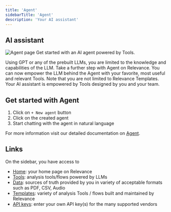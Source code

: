 ```yaml
---
title: 'Agent'
sidebarTitle: 'Agent'
description: 'Your AI assistant'
---
```


## AI assistant
![Agent page](/images/agent/agent.png)
Get started with an AI agent powered by Tools. 


Using GPT or any of the prebuilt LLMs, you are limited to the knowledge and capabilities of the LLM. 
Take a further step with Agent on Relevance. 
You can now empower the LLM behind the Agent with your favorite, most useful and relevant Tools. 
Note that you are not limited to Relevance Templates. 
Your AI assistant is empowered by Tools designed by you and your team.

## Get started with Agent
1. Click on `+ New agent` button
2. Click on the created agent
3. Start chatting with the agent in natural language

For more information visit our detailed documentation on [Agent](/agent/introduction).


## Links
On the sidebar, you have access to 
* [Home](/get-started/key-concepts/home): your home page on Relevance
* [Tools](/get-started/key-concepts/tools): analysis tools/flows powered by LLMs
* [Data](/get-started/key-concepts/data): sources of truth provided by you in variety of acceptable formats such as PDF, CSV, Audio
* [Templates](/get-started/key-concepts/templates): variety of analysis Tools / flows built and maintained by Relevance
* [API keys](/get-started/key-concepts/api-keys): enter your own API key(s) for the many supported vendors 